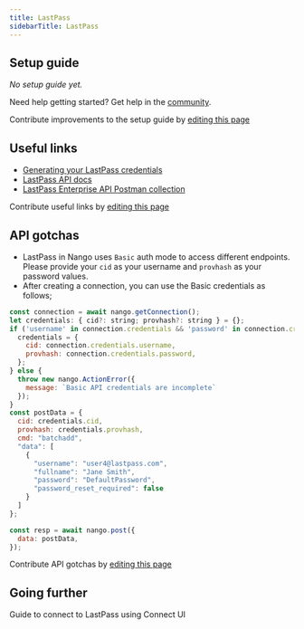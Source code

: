 ```yaml
---
title: LastPass
sidebarTitle: LastPass
---
```


<Overview />
<PreBuiltTooling />
<PreBuiltUseCases />

## Setup guide

_No setup guide yet._

<Tip>Need help getting started? Get help in the [community](https://nango.dev/slack).</Tip>

<Note>Contribute improvements to the setup guide by [editing this page](https://github.com/nangohq/nango/tree/master/docs/integrations/all/lastpass.mdx)</Note>

## Useful links

-   [Generating your LastPass credentials](https://support.lastpass.com/s/document-item?language=en_US&bundleId=lastpass&topicId=LastPass/t_cid_and_hash_locate.html&_LANG=enus)
-   [LastPass API docs](https://support.lastpass.com/s/document-item?language=en_US&bundleId=lastpass&topicId=LastPass/use-provisioning-api.html&_LANG=enus)
-   [LastPass Enterprise API Postman collection﻿](https://support.lastpass.com/s/document-item?language=en_US&bundleId=lastpass&topicId=LastPass/use_lastpass_enterprise_api_postman_collection.html&_LANG=enus)

<Note>Contribute useful links by [editing this page](https://github.com/nangohq/nango/tree/master/docs/integrations/all/lastpass.mdx)</Note>

## API gotchas

- LastPass in Nango uses `Basic` auth mode to access different endpoints. Please provide your `cid` as your username and `provhash` as your password values.
- After creating a connection, you can use the Basic credentials as follows;
```js
const connection = await nango.getConnection();
let credentials: { cid?: string; provhash?: string } = {};
if ('username' in connection.credentials && 'password' in connection.credentials) {
  credentials = {
    cid: connection.credentials.username,
    provhash: connection.credentials.password,
  };
} else {
  throw new nango.ActionError({
    message: `Basic API credentials are incomplete`
  });
}
const postData = {
  cid: credentials.cid,
  provhash: credentials.provhash,
  cmd: "batchadd",
  "data": [
    {
      "username": "user4@lastpass.com",
      "fullname": "Jane Smith",
      "password": "DefaultPassword",
      "password_reset_required": false
    }
  ]
};

const resp = await nango.post({
  data: postData,
});
```

<Note>Contribute API gotchas by [editing this page](https://github.com/nangohq/nango/tree/master/docs/integrations/all/lastpass.mdx)</Note>

## Going further

<Card title="Connect to LastPass" icon="link" href="/integrations/all/lastpass/connect" horizontal>
  Guide to connect to LastPass using Connect UI
</Card>

